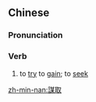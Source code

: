 {{also|谋取}}
==Chinese==
{{zh-forms|s=谋取}}

===Pronunciation===
{{zh-pron
|m=móuqǔ
|mn=bô͘-chhú
|cat=v
}}

===Verb===
{{zh-verb}}

# to [[try]] to [[gain]]; to [[seek]]

[[zh-min-nan:謀取]]